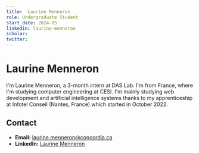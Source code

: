 ```yaml
---
title:  Laurine Menneron
role: Undergraduate Student
start_date: 2024-05
linkedin: laurine-menneron
scholar: 
twitter:
---
```


#  Laurine Menneron
I'm Laurine Menneron, a 3-month intern at DAS Lab. I'm from France, where I'm studying computer engineering at CESI. I'm mainly studying web development and artificial intelligence systems thanks to my apprenticeship at Infotel Conseil (Nantes, France) which started in October 2022. 

## Contact
- **Email:** laurine.menneron@concordia.ca
- **LinkedIn:** [Laurine Menneron](https://www.linkedin.com/in/laurine-menneron/)
